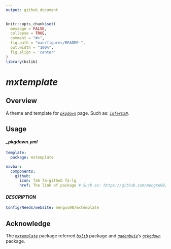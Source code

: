 ```yaml
---
output: github_document
---
```


```r
knitr::opts_chunk$set(
  message = FALSE,
  collapse = TRUE,
  comment = "#>",
  fig.path = "man/figures/README-",
  out.width = "100%",
  fig.align = 'center'
)
library(bslib)
```

# ***mxtemplate***

## Overview

A theme and template for [*`pkgdown`*](https://github.com/r-lib/pkgdown/) page. Such as: [*`inferCSN`*](https://mengxu98.github.io/inferCSN/).

## Usage

#### *\_pkgdown.yml*

``` yaml
template:
  package: mxtemplate

navbar:
  components:
    github:
      icon: fab fa-github fa-lg
      href: The link of package # Such as: https://github.com/mengxu98/inferCSN
```

#### *DESCRIPTION*

``` yaml
Config/Needs/website: mengxu98/mxtemplate
```

## Acknowledge

The [*`mxtemplate`*](https://github.com/mengxu98/mxtemplate) package referred [*`bslib`*](https://github.com/rstudio/bslib/tree/main) package and [*`gadenbuie`*](https://github.com/gadenbuie)'s [*`grkgdown`*](https://github.com/gadenbuie/grkgdown) package.
